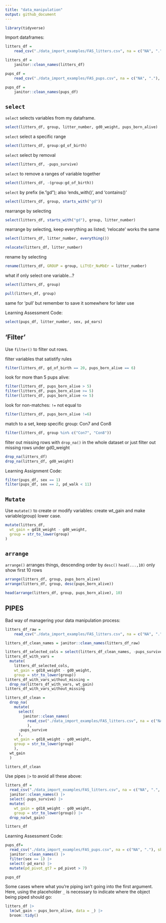 ```yaml
---
title: "data_manipulation"
output: github_document
---
```


```r
library(tidyverse)
```

Import dataframes:
```r
litters_df = 
    read_csv("./data_import_examples/FAS_litters.csv", na = c("NA", ".", ""))

litters_df = 
    janitor::clean_names(litters_df)

pups_df = 
    read_csv("./data_import_examples/FAS_pups.csv", na = c("NA", "."), skip = 3)

pups_df = 
    janitor::clean_names(pups_df)
```

## `select`

`select` selects variables from my dataframe.
```r
select(litters_df, group, litter_number, gd0_weight, pups_born_alive)
```

`select` select a specific range
```r
select(litters_df, group:gd_of_birth)
```

`select` select by removal
```r
select(litters_df, -pups_survive)
```

`select` to remove a ranges of variable together
```r
select(litters_df, -(group:gd_of_birth))
```

`select` by prefix (ie."gd"); also 'ends_with()', and 'contains()'
```r
select(litters_df, group, starts_with("gd"))
```

rearrange by selecting
```r
select(litters_df, starts_with("gd"), group, litter_number)
```

rearrange by selecting, keep everything as listed; 'relocate' works the same
```r
select(litters_df, litter_number, everything())

relocate(litters_df, litter_number)
```

rename by selecting
```r
rename(litters_df, GROUP = group, LiTtEr_NuMbEr = litter_number)
```

what if only select one variable...? 
```r
select(litters_df, group)

pull(litters_df, group)
```
same for 'pull' but remember to save it somewhere for later use

Learning Assessment Code:
```r
select(pups_df, litter_number, sex, pd_ears)
```


## 'Filter'

Use `filter()` to filter out rows. 

filter variables that satistify rules
```r
filter(litters_df, gd_of_birth == 20, pups_born_alive == 6)
```
look for more than 5 pups alive:
```r
filter(litters_df, pups_born_alive > 5)
filter(litters_df, pups_born_alive >= 5)
filter(litters_df, pups_born_alive <= 5)
```

look for non-matches: `!=` not equal to
```r
filter(litters_df, pups_born_alive !=6)
```

match to a set, keep specific group: Con7 and Con8
```r
filter(litters_df, group %in% c("Con7", "Con8"))
```

filter out missing rows with `drop_na()` in the whole dataset 
or just filter out missing rows under gd0_weight
```r
drop_na(litters_df)
drop_na(litters_df, gd0_weight)
```

Learning Assignment Code:
```r
filter(pups_df, sex == 1)
filter(pups_df, sex == 2, pd_walk < 11)
```


## `Mutate`

Use `mutate()` to create or modify variables: 
create wt_gain and make variable(group) lower case.
```r
mutate(litters_df,
  wt_gain = gd18_weight - gd0_weight,
  group = str_to_lower(group)
)
```


## `arrange`

`arrange()` arranges things, descending order by `desc()`
`head(...,10)` only show first 10 rows
```r
arrange(litters_df, group, pups_born_alive)
arrange(litters_df, group, desc(pups_born_alive))

head(arrange(litters_df, group, pups_born_alive), 10)
```


## PIPES

Bad way of managering your data manipulation process:
```r
litters_df_raw = 
    read_csv("./data_import_examples/FAS_litters.csv", na = c("NA", ".", ""))

litters_df_clean_names = janitor::clean_names(litters_df_raw)

litters_df_selected_cols = select(litters_df_clean_names, -pups_survive)
litters_df_with_vars = 
  mutate(
    litters_df_selected_cols, 
    wt_gain = gd18_weight - gd0_weight,
    group = str_to_lower(group))
litters_df_with_vars_without_missing = 
  drop_na(litters_df_with_vars, wt_gain)
litters_df_with_vars_without_missing
```


```r
litters_df_clean = 
  drop_na(
    mutate(
      select(
        janitor::clean_names(
          read_csv("./data_import_examples/FAS_litters.csv", na = c("NA", ".", ""))
          ), 
      -pups_survive
      ),
    wt_gain = gd18_weight - gd0_weight,
    group = str_to_lower(group)
    ),
  wt_gain
  )

litters_df_clean
```

Use pipes `|>` to avoid all these above:
```r
litters_df = 
  read_csv("./data_import_examples/FAS_litters.csv", na = c("NA", ".", "")) |> 
  janitor::clean_names() |> 
  select(-pups_survive) |> 
  mutate(
    wt_gain = gd18_weight - gd0_weight,
    group = str_to_lower(group)) |> 
  drop_na(wt_gain)

litters_df
```

Learning Assessment Code:
```r
pups_df=
  read_csv("./data_import_examples/FAS_pups.csv", na = c("NA", "."), skip = 3) |>
  janitor::clean_names() |>
  filter(sex == 1) |>
  select(-pd_ears) |> 
  mutate(pd_pivot_gt7 = pd_pivot > 7)

pups_df
```

Some cases where what you’re piping isn’t going into the first argument. Here, using the placeholder `_` is necessary to indicate where the object being piped should go:
```r
litters_df |>
  lm(wt_gain ~ pups_born_alive, data = _) |>
  broom::tidy()
```


